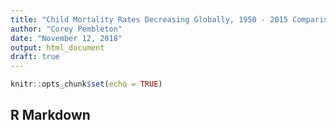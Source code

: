```yaml
---
title: "Child Mortality Rates Decreasing Globally, 1950 - 2015 Comparison"
author: "Corey Pembleton"
date: "November 12, 2018"
output: html_document
draft: true
---
```


```r
knitr::opts_chunk$set(echo = TRUE)
```

## R Markdown


